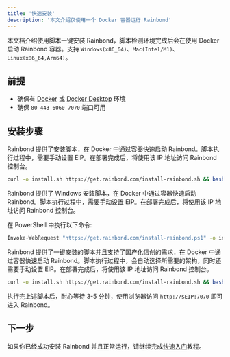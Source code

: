 ```yaml
---
title: '快速安装'
description: '本文介绍仅使用一个 Docker 容器运行 Rainbond'
---
```



本文档介绍使用脚本一键安装 Rainbond，脚本检测环境完成后会在使用 Docker 启动 Rainbond 容器。支持 `Windows(x86_64)`、`Mac(Intel/M1)`、`Linux(x86_64,Arm64)`。

## 前提

* 确保有 [Docker](https://docs.docker.com/get-started/get-docker/) 或 [Docker Desktop](https://docs.docker.com/get-started/get-docker/) 环境
* 确保 `80 443 6060 7070` 端口可用

## 安装步骤

<Tabs groupId="install">
  <TabItem value="Linux & Mac" label="Linux & Mac" default>

Rainbond 提供了安装脚本，在 Docker 中通过容器快速启动 Rainbond。脚本执行过程中，需要手动设置 EIP。在部署完成后，将使用该 IP 地址访问 Rainbond 控制台。

```bash
curl -o install.sh https://get.rainbond.com/install-rainbond.sh && bash ./install.sh
```

  </TabItem>

  <TabItem value="Windows" label="Windows">

Rainbond 提供了 Windows 安装脚本，在 Docker 中通过容器快速启动 Rainbond。脚本执行过程中，需要手动设置 EIP。在部署完成后，将使用该 IP 地址访问 Rainbond 控制台。

在 PowerShell 中执行以下命令:

```bash
Invoke-WebRequest "https://get.rainbond.com/install-rainbond.ps1" -o install-rainbond.ps1 ; .\install-rainbond.ps1
```

  </TabItem>
  <TabItem value="信创" label="信创" default>

Rainbond 提供了一键安装的脚本并且支持了国产化信创的需求，在 Docker 中通过容器快速启动 Rainbond。脚本执行过程中，会自动选择所需要的架构，同时还需要手动设置 EIP。在部署完成后，将使用该 IP 地址访问 Rainbond 控制台。

```bash
curl -o install.sh https://get.rainbond.com/install-rainbond.sh && bash ./install.sh
```

  </TabItem>
</Tabs>

执行完上述脚本后，耐心等待 3-5 分钟，使用浏览器访问 `http://$EIP:7070` 即可进入 Rainbond。

## 下一步

如果你已经成功安装 Rainbond 并且正常运行，请继续完成[快速入门](./getting-started)教程。